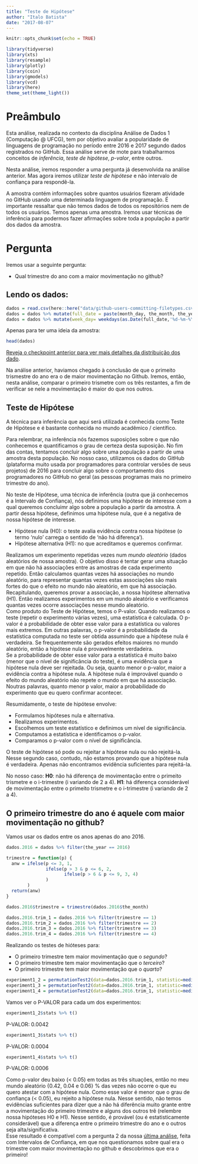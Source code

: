 ```yaml
---
title: "Teste de Hipótese"
author: "Italo Batista"
date: "2017-08-07"
---
```


```r
knitr::opts_chunk$set(echo = TRUE)
```

```r
library(tidyverse)
library(xts)
library(resample)
library(plotly)
library(coin)
library(gmodels)
library(vcd)
library(here)
theme_set(theme_light())
```

# Preâmbulo

Esta análise, realizada no contexto da disciplina Análise de Dados 1 (Computação @ UFCG), tem por objetivo avaliar a popularidade de linguagens de programação no período entre 2016 e 2017 segundo dados registrados no GitHub. Essa análise serve de mote para trabalharmos conceitos de *inferência*, *teste de hipótese*, *p-valor*, entre outros. 

Nesta análise, iremos responder a uma pergunta já desenvolvida na análise anterior. Mas agora iremos utilizar *teste de hipótese* e não intervalo de confiança para respondê-la.

A amostra contém informações sobre quantos usuários fizeram atividade no GitHub usando uma determinada linguagem de programação. É importante ressaltar que não temos dados de todos os repositórios nem de todos os usuários. Temos apenas uma amostra. Iremos usar técnicas de inferência para podermos fazer afirmações sobre toda a população a partir dos dados da amostra.


# Pergunta

Iremos usar a seguinte pergunta:

- Qual trimestre do ano com a maior movimentação no github?

## Lendo os dados:

```r
dados = read.csv(here::here("data/github-users-committing-filetypes.csv"))
dados = dados %>% mutate(full_date = paste(month_day, the_month, the_year, sep = '-'))
dados = dados %>% mutate(week_day= weekdays(as.Date(full_date,'%d-%m-%Y')))
```

Apenas para ter uma ideia da amostra:

```r
head(dados)
```

[Reveja o checkpoint anterior para ver mais detalhes da distribuição dos dado](https://italo-batista.github.io/analisografia//2017/08/analise-inferencia-ic-p2.html).

Na análise anterior, haviamos chegado à conclusão de que o primeito trismestre do ano era o de maior movimentação no Github. Iremos, então, nesta análise, comparar o primeiro trismetre com os três restantes, a fim de verificar se nele a movimentação é maior do que nos outros.

## Teste de Hipótese

A técnica para inferência que aqui será utilizada é conhecida como Teste de Hipótese e é bastante conhecida no mundo acadêmico / científico.  

Para relembrar, na inferência nós fazemos suposições sobre o que não conhecemos	e quantificamos o grau de certeza desta suposição. No fim das contas, tentamos concluir algo sobre uma população a partir de uma amostra desta população. No nosso caso, utilizamos os dados do GitHub (plataforma muito usada por programadores para controlar versões de seus projetos) de 2016 para concluir algo sobre o comportamento dos programadores no GitHub no geral (as pessoas programas mais no primeiro trimestre do ano).  

No teste de Hipótese, uma técnica de inferência (outra que já conhecemos é a Intervalo de Confiança), nós definimos uma hipótese de interesse com a qual queremos concluimr algo sobre a população a partir da amostra. A partir dessa hipótese, definimos uma hipótese nula, que é a negativa de nossa hipótese de interesse.  

- Hipótese nula (H0): o teste avalia evidência contra nossa hipótese (o termo 'nulo' carrega o sentido de 'não há diferença').
- Hipótese alternativa (H1): no que acreditamos e queremos confirmar.  

Realizamos um experimento repetidas vezes num *mundo aleatório* (dados aleatórios de nossa amostra). O objetivo disso é tentar gerar uma situação em que não há associações entre as amostras de cada experimento repetido. Então calculamos quantas vezes há associações no mundo aleatório, para representar quantas vezes estas associações são mais fortes do que o efeito no mundo não aleatório, em que há associação.  
Recapitulando, queremos provar a associação, a nossa hipótese alternativa (H1). Então realizamos experimentos em um mundo aleatório e verificamos quantas vezes ocorre associações nesse mundo aleatório.  
Como produto do Teste de Hipótese, temos o P-valor. Quando realizamos o teste (repetir o experimento várias vezes), uma estatística é calculada. O p-valor é a probabilidade de obter esse valor para a estatística ou valores mais extremos. Em outras palavras, o p-valor é a probabilidade da estatística computada no teste ser obtida assumindo que a hipótese nula é verdadeira. Se frequentemente são gerados efeitos maiores no mundo aleatório, então a hipótese nula é provavelmente verdadeira.   
Se a probabilidade de obter esse valor para a estatística é muito baixo (menor que o nível de significância do teste), é uma evidência que a hipótese nula deve ser rejeitada. Ou seja, quanto menor o p-valor, maior a evidência contra a hipótese nula. A hipótese nula é improvável quando o efeito do mundo aleatório não repete o mundo em que há associação. Noutras palavras, quanto menor p valor, maior a probabilidade do experimento que eu quero confirmar acontecer.

Resumidamente, o teste de hipótese envolve:  

- Formulamos hipóteses nula e alternativa.  
- Realizamos experimentos.  
- Escolhemos um teste estatístico e definimos um nível de significância.  
- Computamos a estatística e identificamos o p-valor.  
- Comparamos o p-valor com o nível de significância.  
  
O teste de hipótese só pode ou rejeitar a hipótese nula ou não rejeitá-la. Nesse segundo caso, contudo, não estamos provando que a hipótese nula é verdadeira. Apenas não encontramos evidência suficientes para rejeitá-la.

No nosso caso:
**H0**: não há diferença de movimentação entre o primeito trismetre e o i-trimestre (i variando de 2 a 4).
**H1**: há diferença considerável de movimentação entre o primeito trismetre e o i-trimestre (i variando de 2 a 4).

## O primeiro trimestre do ano é aquele com maior movimentação no github?

Vamos usar os dados entre os anos apenas do ano 2016.

```r

dados.2016 = dados %>% filter(the_year == 2016)

trimestre = function(p) {
  anw = ifelse(p <= 3, 1, 
               ifelse(p > 3 & p <= 6, 2,
                      ifelse(p > 6 & p <= 9, 3, 4)
               )
        )
  return(anw)
}

dados.2016$trimestre = trimestre(dados.2016$the_month)

dados.2016.trim_1 = dados.2016 %>% filter(trimestre == 1)
dados.2016.trim_2 = dados.2016 %>% filter(trimestre == 2)
dados.2016.trim_3 = dados.2016 %>% filter(trimestre == 3)
dados.2016.trim_4 = dados.2016 %>% filter(trimestre == 4)
```

Realizando os testes de hióteses para:

- O primeiro trimestre tem maior movimentação que o *segundo*?
- O primeiro trimestre tem maior movimentação que o *terceiro*?
- O primeiro trimestre tem maior movimentação que o *quarto*?

```r
experiment1_2 = permutationTest2(data=dados.2016.trim_1, statistic=median(users), data2=dados.2016.trim_2)
experiment1_3 = permutationTest2(data=dados.2016.trim_1, statistic=median(users), data2=dados.2016.trim_3)
experiment1_4 = permutationTest2(data=dados.2016.trim_1, statistic=median(users), data2=dados.2016.trim_4)
```

Vamos ver o P-VALOR para cada um dos experimentos:

```r
experiment1_2$stats %>% t()
```

P-VALOR: 0.0042

```r
experiment1_3$stats %>% t()
```

P-VALOR: 0.0004

```r
experiment1_4$stats %>% t()
```

P-VALOR: 0.0006

Como p-valor deu baixo (< 0.05) em todas as três situações, então no meu mundo aleatório {0.42, 0.04 e 0.06} % das vezes não ocorre o que eu quero atestar com a hipótese nula. Como esse valor é menor que o grau de confiança (< 0.05), eu rejeito a hipótese nula. Nesse sentido, não temos evidências suficientes para dizer que a não há diferência muito grante entre a movimentação do primeiro trimestre e alguns dos outros trê (relembre nossa hipóteses H0 e H1). Nesse sentido, é provável (ou é estatisticamente considerável) que a diferença entre o primeiro trimestre do ano e o outros seja alta/significativa.  
Esse resultado é compatível com a pergunta 2 da nossa [última análise](https://italo-batista.github.io/analisografia//2017/08/analise-inferencia-ic-p2.html), feita com Intervalos de Confiança, em que nos questionamos sobre qual era o trimestre com maior movimentação no github e descobrimos que era o primeiro!

